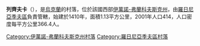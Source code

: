 {{coord|48|49|33|N|24|6|36|E|scale:30000|display=title}}

'''列齊夫卡'''（{{lang-uk|Лецівка}}），是[[烏克蘭|烏克蘭]]的村落，位於該國西部[[伊萬諾-弗蘭科夫斯克州|伊萬諾-弗蘭科夫斯克州]]，由[[羅日尼亞季夫區|羅日尼亞季夫區]]負責管轄，始建於1410年，面積1.13平方公里，2001年人口414，人口密度每平方公里366.4人。

{{DEFAULTSORT:Лецівка}}
[[Category:伊萬諾-弗蘭科夫斯克州村落|Category:伊萬諾-弗蘭科夫斯克州村落]]
[[Category:羅日尼亞季夫區村落|Category:羅日尼亞季夫區村落]]


{{IvanoFrankivsk-geo-stub}}